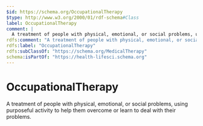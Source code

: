 ```yaml
---
$id: https://schema.org/OccupationalTherapy
$type: http://www.w3.org/2000/01/rdf-schema#Class
label: OccupationalTherapy
comment: |
  A treatment of people with physical, emotional, or social problems, using purposeful activity to help them overcome or learn to deal with their problems.
rdfs:comment: "A treatment of people with physical, emotional, or social problems, using purposeful activity to help them overcome or learn to deal with their problems."
rdfs:label: "OccupationalTherapy"
rdfs:subClassOf: "https://schema.org/MedicalTherapy"
schema:isPartOf: "https://health-lifesci.schema.org"
---
```


# OccupationalTherapy

A treatment of people with physical, emotional, or social problems, using purposeful activity to help them overcome or learn to deal with their problems.

